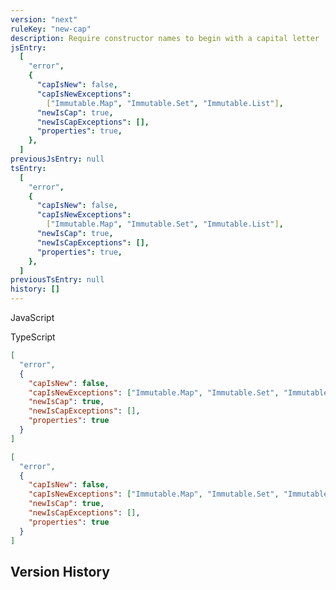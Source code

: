 ```yaml
---
version: "next"
ruleKey: "new-cap"
description: Require constructor names to begin with a capital letter
jsEntry:
  [
    "error",
    {
      "capIsNew": false,
      "capIsNewExceptions":
        ["Immutable.Map", "Immutable.Set", "Immutable.List"],
      "newIsCap": true,
      "newIsCapExceptions": [],
      "properties": true,
    },
  ]
previousJsEntry: null
tsEntry:
  [
    "error",
    {
      "capIsNew": false,
      "capIsNewExceptions":
        ["Immutable.Map", "Immutable.Set", "Immutable.List"],
      "newIsCap": true,
      "newIsCapExceptions": [],
      "properties": true,
    },
  ]
previousTsEntry: null
history: []
---
```


<Tabs defaultValue="js">

<TabsList>
  <TabsTrigger value="js">
    <div className="flex gap-2 items-center">
      <RuleLevelIcon level="error" />
      <p>JavaScript</p>
    </div>
  </TabsTrigger>
  <TabsTrigger value="ts">
    <div className="flex gap-2 items-center">
      <RuleLevelIcon ts level="error" />
      <p>TypeScript</p>
    </div>
  </TabsTrigger>
</TabsList>

<TabsContent value="js">

```json
[
  "error",
  {
    "capIsNew": false,
    "capIsNewExceptions": ["Immutable.Map", "Immutable.Set", "Immutable.List"],
    "newIsCap": true,
    "newIsCapExceptions": [],
    "properties": true
  }
]
```

</TabsContent>

<TabsContent value="ts">

```json
[
  "error",
  {
    "capIsNew": false,
    "capIsNewExceptions": ["Immutable.Map", "Immutable.Set", "Immutable.List"],
    "newIsCap": true,
    "newIsCapExceptions": [],
    "properties": true
  }
]
```

</TabsContent>

</Tabs>

## Version History

<RuleHistory ruleKey="new-cap" />
